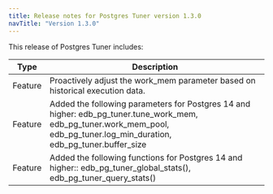 ```yaml
---
title: Release notes for Postgres Tuner version 1.3.0
navTitle: "Version 1.3.0"
---
```


This release of Postgres Tuner includes:

|  Type   |                                Description                                 |
| ------- | -------------------------------------------------------------------------- |
| Feature | Proactively adjust the work_mem parameter based on historical execution data.|
| Feature | Added the following parameters for Postgres 14 and higher:  edb_pg_tuner.tune_work_mem, edb_pg_tuner.work_mem_pool, edb_pg_tuner.log_min_duration,  edb_pg_tuner.buffer_size|
| Feature | Added the following functions for Postgres 14 and higher:: edb_pg_tuner_global_stats(), edb_pg_tuner_query_stats()|